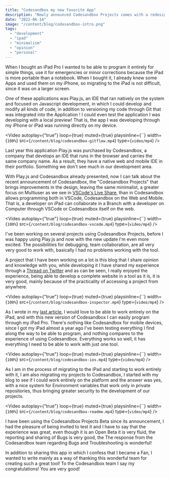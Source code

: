 ```yaml
---
title: "Codesandbox my new favorite App"
description: "Newly announced Codesandbox Projects comes with a redesign and new functions for teams of developers."
date: "2022-06-14"
image: "/content/blog/codesandbox-intro.png"
tags:
  - "development"
  - "ipad"
  - "minimalism"
  - "opinion"
  - "personal"
---
```


When I bought an iPad Pro I wanted to be able to program it entirely for simple things, use it for emergencies or minor corrections because the iPad is more portable than a notebook. When I bought it, I already knew some Apps and used them on my iPhone, so migrating to the iPad is not difficult, since it was on a larger screen.

One of these applications was Play.js, an IDE that ran natively on the system and focused on Javascript development, in which I could develop and modify all kinds of code, in addition to versioning my code through Git that was integrated into the Application ! I could even test the application I was developing with a local preview! That is, the app I was developing through my iPhone or iPad was running directly on my device.

<Video
  autoplay={"true"}
  loop={true}
  muted={true}
  playsinline={``}
  width={`100%`}
  src={`/content/blog/codesandbox-gitflow.mp4`}
  type={`video/mp4`}
/>

Last year this application Play.js was purchased by Codesandbox, a company that develops an IDE that runs in the browser and carries the same company name. As a result, they have a native web and mobile IDE in their portfolio. Something we don't see much
in our development area.

With Play.js and Codesandbox already presented, now I can talk about the recent announcement of Codesandbox, the "Codesandbox Projects" that brings improvements in the design, leaving the same minimalist, a greater focus on Multiuser as we see in [VSCode's Live Share](https://code.visualstudio.com/learn/collaboration/live-share), than in Codesandbox allows programming both in VSCode, Codesandbox on the Web and Mobile. That is, a developer on iPad can collaborate in a Branch with a developer on Computer through VSCode or Codesandbox itself on the web.

<Video
  autoplay={"true"}
  loop={true}
  muted={true}
  playsinline={``}
  width={`100%`}
  src={`/content/blog/codesandbox-vscode.mp4`}
  type={`video/mp4`}
/>

I've been working on several projects using Codesandbox Projects, before I was happy using Play.js and now with the new update I'm even more excited. The possibilities for debugging, team collaboration, are all very very good to work with, basically I had no problems working with the tool.

A project that I have been working on a lot is this blog that I share opinion and knowledge with you, while developing it I have shared my experience through a [Thread on Twitter](https://twitter.com/rychillie/status/1529296046391705601) and as can be seen, I really enjoyed the experience, being able to develop a complete website in a tool as it is, it is very good, mainly because of the practicality of accessing a project from anywhere.

<Video
  autoplay={"true"}
  loop={true}
  muted={true}
  playsinline={``}
  width={`100%`}
  src={`/content/blog/codesandbox-inspector.mp4`}
  type={`video/mp4`}
/>

As I wrote in my [last article](/blog/i-want-to-migrate-to-iPad), I would love to be able to work entirely on the iPad, and with this new version of Codesandbox I can easily program through my iPad Pro. There's nothing like Codesandbox for mobile devices, since I got my iPad almost a year ago I've been testing everything I find along the way to be able to program, and nothing compares to the experience of using Codesandbox. Everything works so well, it has everything I need to be able to work with just one tool.

<Video
  autoplay={"true"}
  loop={true}
  muted={true}
  playsinline={``}
  width={`100%`}
  src={`/content/blog/codesandbox-ios.mp4`}
  type={`video/mp4`}
/>

As I am in the process of migrating to the iPad and starting to work entirely with it, I am also migrating my projects to Codesandbox, I started with my blog to see if I could work entirely on the platform and the answer was yes, with a nice system for Environment variables that work only in private repositories, thus bringing greater security to the development of our projects.

<Video
  autoplay={"true"}
  loop={true}
  muted={true}
  playsinline={``}
  width={`100%`}
  src={`/content/blog/codesandbox-readme.mp4`}
  type={`video/mp4`}
/>

I have been using the Codesandbox Projects Beta since its announcement, I had the pleasure of being invited to test it and I have to say that the experience was great, even though it is an Open Beta it is very fluid, the reporting and sharing of Bugs is very good, the The response from the Codesandbox team regarding Bugs and Troubleshooting is wonderful!

In addition to sharing this app in which I confess that I became a Fan, I wanted to write mainly as a way of thanking this wonderful team for creating such a great tool! To the Codesandbox team I say my congratulations! You are very good!